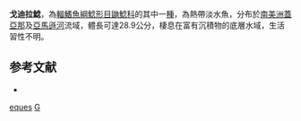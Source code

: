 {{Speciesbox
| taxon = Goeldiella eques
| binomial_authority = [[約翰內斯·彼得·繆勒|Müller]] & [[Franz_Hermann_Troschel|Troschel]], 1849
| status = NE
| status_system = IUCN3.1
| synonyms = *''Pimelodus eques'', Müller & Troschel, 1849
}}

'''戈迪拉鯰'''，為[[輻鰭魚綱|輻鰭魚綱]][[鯰形目|鯰形目]][[鼬鯰科|鼬鯰科]]的其中一[[種|種]]，為熱帶淡水魚，分布於[[南美洲|南美洲]][[蓋亞那|蓋亞那]]及[[亞馬遜河|亞馬遜河]]流域，體長可達28.9公分，棲息在富有沉積物的底層水域，生活習性不明。

== 参考文献 ==
*{{FishBase_species|genus=Goeldiella|species=eques|year=2015|month=6}}

{{Taxonbar}}
[[Category:戈迪拉鯰屬|eques]]
[[Category:1849年描述的鱼类|G]]
